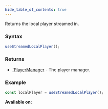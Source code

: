 ```yaml
---
hide_table_of_contents: true
---
```



Returns the local player streamed in.

### Syntax

```js
useStreamedLocalPlayer();
```

### Returns

- [`PlayerManager](/sdk/types/PlayerManager) - The player manager.

### Example

```js
const localPlayer = useStreamedLocalPlayer();
```

**Available on:** <ClientTag />
